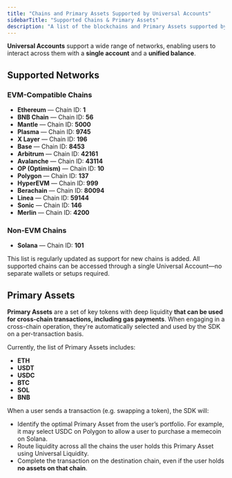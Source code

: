 ```yaml
---
title: "Chains and Primary Assets Supported by Universal Accounts"
sidebarTitle: "Supported Chains & Primary Assets"
description: "A list of the blockchains and Primary Assets supported by Universal Accounts."
---
```


**Universal Accounts** support a wide range of networks, enabling users to interact across them with a **single account** and a **unified balance**.

## Supported Networks

### EVM-Compatible Chains

- **Ethereum** — Chain ID: **1**
- **BNB Chain** — Chain ID: **56**
- **Mantle** — Chain ID: **5000**
- **Plasma** — Chain ID: **9745**
- **X Layer** — Chain ID: **196**
- **Base** — Chain ID: **8453**
- **Arbitrum** — Chain ID: **42161**
- **Avalanche** — Chain ID: **43114**
- **OP (Optimism)** — Chain ID: **10**
- **Polygon** — Chain ID: **137**
- **HyperEVM** — Chain ID: **999**
- **Berachain** — Chain ID: **80094** 
- **Linea** — Chain ID: **59144**
- **Sonic** — Chain ID: **146**
- **Merlin** — Chain ID: **4200**

### Non-EVM Chains

- **Solana** — Chain ID: **101**

<Note>
  This list is regularly updated as support for new chains is added. All supported chains can be accessed through a single Universal Account—no separate wallets or setups required.
</Note>

## Primary Assets

**Primary Assets** are a set of key tokens with deep liquidity **that can be used for cross-chain transactions, including gas payments**. When engaging in a cross-chain operation, they're automatically selected and used by the SDK on a per-transaction basis.

<Note>
  Currently, the list of Primary Assets includes:

  - **ETH**
  - **USDT**
  - **USDC**
  - **BTC**
  - **SOL**
  - **BNB**
</Note>

When a user sends a transaction (e.g. swapping a token), the SDK will:

- Identify the optimal Primary Asset from the user’s portfolio. For example, it may select USDC on Polygon to allow a user to purchase a memecoin on Solana.
- Route liquidity across all the chains the user holds this Primary Asset using Universal Liquidity.
- Complete the transaction on the destination chain, even if the user holds **no assets on that chain**.
